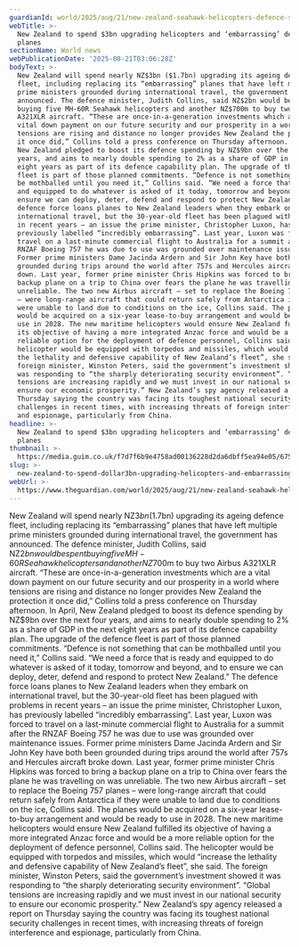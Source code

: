 ```yaml
---
guardianId: world/2025/aug/21/new-zealand-seahawk-helicopters-defence-spending-planes
webTitle: >-
  New Zealand to spend $3bn upgrading helicopters and ‘embarrassing’ defence
  planes
sectionName: World news
webPublicationDate: '2025-08-21T03:06:28Z'
bodyText: >-
  New Zealand will spend nearly NZ$3bn ($1.7bn) upgrading its ageing defence
  fleet, including replacing its “embarrassing” planes that have left multiple
  prime ministers grounded during international travel, the government has
  announced. The defence minister, Judith Collins, said NZ$2bn would be spent
  buying five MH-60R Seahawk helicopters and another NZ$700m to buy two Airbus
  A321XLR aircraft. “These are once-in-a-generation investments which are a
  vital down payment on our future security and our prosperity in a world where
  tensions are rising and distance no longer provides New Zealand the protection
  it once did,” Collins told a press conference on Thursday afternoon. In April,
  New Zealand pledged to boost its defence spending by NZ$9bn over the next four
  years, and aims to nearly double spending to 2% as a share of GDP in the next
  eight years as part of its defence capability plan. The upgrade of the defence
  fleet is part of those planned commitments. “Defence is not something that can
  be mothballed until you need it,” Collins said. “We need a force that is ready
  and equipped to do whatever is asked of it today, tomorrow and beyond, and to
  ensure we can deploy, deter, defend and respond to protect New Zealand.” The
  defence force loans planes to New Zealand leaders when they embark on
  international travel, but the 30-year-old fleet has been plagued with problems
  in recent years – an issue the prime minister, Christopher Luxon, has
  previously labelled “incredibly embarrassing”. Last year, Luxon was forced to
  travel on a last-minute commercial flight to Australia for a summit after the
  RNZAF Boeing 757 he was due to use was grounded over maintenance issues.
  Former prime ministers Dame Jacinda Ardern and Sir John Key have both been
  grounded during trips around the world after 757s and Hercules aircraft broke
  down. Last year, former prime minister Chris Hipkins was forced to bring a
  backup plane on a trip to China over fears the plane he was travelling on was
  unreliable. The two new Airbus aircraft – set to replace the Boeing 757 planes
  – were long-range aircraft that could return safely from Antarctica if they
  were unable to land due to conditions on the ice, Collins said. The planes
  would be acquired on a six-year lease-to-buy arrangement and would be ready to
  use in 2028. The new maritime helicopters would ensure New Zealand fulfilled
  its objective of having a more integrated Anzac force and would be a more
  reliable option for the deployment of defence personnel, Collins said. The
  helicopter would be equipped with torpedos and missiles, which would “increase
  the lethality and defensive capability of New Zealand’s fleet”, she said. The
  foreign minister, Winston Peters, said the government’s investment showed it
  was responding to “the sharply deteriorating security environment”. “Global
  tensions are increasing rapidly and we must invest in our national security to
  ensure our economic prosperity.” New Zealand’s spy agency released a report on
  Thursday saying the country was facing its toughest national security
  challenges in recent times, with increasing threats of foreign interference
  and espionage, particularly from China.
headline: >-
  New Zealand to spend $3bn upgrading helicopters and ‘embarrassing’ defence
  planes
thumbnail: >-
  https://media.guim.co.uk/f7d7f6b9e4758ad00136228d2da6dbff5ea94e05/675_351_2051_1641/500.jpg
slug: >-
  new-zealand-to-spend-dollar3bn-upgrading-helicopters-and-embarrassing-defence-planes
webUrl: >-
  https://www.theguardian.com/world/2025/aug/21/new-zealand-seahawk-helicopters-defence-spending-planes
---
```

New Zealand will spend nearly NZ$3bn ($1.7bn) upgrading its ageing defence fleet, including replacing its “embarrassing” planes that have left multiple prime ministers grounded during international travel, the government has announced. The defence minister, Judith Collins, said NZ$2bn would be spent buying five MH-60R Seahawk helicopters and another NZ$700m to buy two Airbus A321XLR aircraft. “These are once-in-a-generation investments which are a vital down payment on our future security and our prosperity in a world where tensions are rising and distance no longer provides New Zealand the protection it once did,” Collins told a press conference on Thursday afternoon. In April, New Zealand pledged to boost its defence spending by NZ$9bn over the next four years, and aims to nearly double spending to 2% as a share of GDP in the next eight years as part of its defence capability plan. The upgrade of the defence fleet is part of those planned commitments. “Defence is not something that can be mothballed until you need it,” Collins said. “We need a force that is ready and equipped to do whatever is asked of it today, tomorrow and beyond, and to ensure we can deploy, deter, defend and respond to protect New Zealand.” The defence force loans planes to New Zealand leaders when they embark on international travel, but the 30-year-old fleet has been plagued with problems in recent years – an issue the prime minister, Christopher Luxon, has previously labelled “incredibly embarrassing”. Last year, Luxon was forced to travel on a last-minute commercial flight to Australia for a summit after the RNZAF Boeing 757 he was due to use was grounded over maintenance issues. Former prime ministers Dame Jacinda Ardern and Sir John Key have both been grounded during trips around the world after 757s and Hercules aircraft broke down. Last year, former prime minister Chris Hipkins was forced to bring a backup plane on a trip to China over fears the plane he was travelling on was unreliable. The two new Airbus aircraft – set to replace the Boeing 757 planes – were long-range aircraft that could return safely from Antarctica if they were unable to land due to conditions on the ice, Collins said. The planes would be acquired on a six-year lease-to-buy arrangement and would be ready to use in 2028. The new maritime helicopters would ensure New Zealand fulfilled its objective of having a more integrated Anzac force and would be a more reliable option for the deployment of defence personnel, Collins said. The helicopter would be equipped with torpedos and missiles, which would “increase the lethality and defensive capability of New Zealand’s fleet”, she said. The foreign minister, Winston Peters, said the government’s investment showed it was responding to “the sharply deteriorating security environment”. “Global tensions are increasing rapidly and we must invest in our national security to ensure our economic prosperity.” New Zealand’s spy agency released a report on Thursday saying the country was facing its toughest national security challenges in recent times, with increasing threats of foreign interference and espionage, particularly from China.
